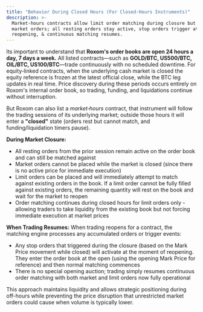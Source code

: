 ```yaml
---
title: "Behavior During Closed Hours (For Closed-Hours Instruments)"
description: >-
  Market-hours contracts allow limit order matching during closure but block
  market orders; all resting orders stay active, stop orders trigger at
  reopening, & continuous matching resumes.
---
```


Its important to understand that **Roxom's order books are open 24 hours a day, 7 days a week.**
All listed contracts—such as **GOLD/BTC, US500/BTC, OIL/BTC, US100/BTC**—trade continuously with no scheduled downtime. For equity‑linked contracts, when the underlying cash market is closed the equity reference is frozen at the latest official close, while the BTC leg updates in real time. Price discovery during these periods occurs entirely on Roxom's internal order book, so trading, funding, and liquidations continue without interruption.


But Roxom can also list a _market‑hours_ contract, that instrument will follow the trading sessions of its underlying market; outside those hours it will enter a **"closed"** state (orders rest but cannot match, and funding/liquidation timers pause).

**During Market Closure:**

* All resting orders from the prior session remain active on the order book and can still be matched against
* Market orders cannot be placed while the market is closed (since there is no active price for immediate execution)
* Limit orders can be placed and will immediately attempt to match against existing orders in the book. If a limit order cannot be fully filled against existing orders, the remaining quantity will rest on the book and wait for the market to reopen
* Order matching continues during closed hours for limit orders only - allowing traders to take liquidity from the existing book but not forcing immediate execution at market prices

**When Trading Resumes:** When trading reopens for a contract, the matching engine processes any accumulated orders or trigger events:

* Any stop orders that triggered during the closure (based on the Mark Price movement while closed) will activate at the moment of reopening. They enter the order book at the open (using the opening Mark Price for reference) and then normal matching commences
* There is no special opening auction; trading simply resumes continuous order matching with both market and limit orders now fully operational

This approach maintains liquidity and allows strategic positioning during off-hours while preventing the price disruption that unrestricted market orders could cause when volume is typically lower.